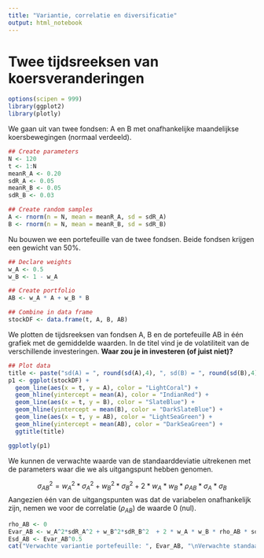 ```yaml
---
title: "Variantie, correlatie en diversificatie"
output: html_notebook
---
```


# Twee tijdsreeksen van koersveranderingen

```r
options(scipen = 999)
library(ggplot2)
library(plotly)
```

We gaan uit van twee fondsen: A en B met onafhankelijke maandelijkse koersbewegingen (normaal verdeeld). 

```r
## Create parameters
N <- 120
t <- 1:N
meanR_A <- 0.20
sdR_A <- 0.05
meanR_B <- 0.05
sdR_B <- 0.03

## Create random samples
A <- rnorm(n = N, mean = meanR_A, sd = sdR_A)
B <- rnorm(n = N, mean = meanR_B, sd = sdR_B)
```


Nu bouwen we een portefeuille van de twee fondsen. Beide fondsen krijgen een gewicht van 50%.
```r
## Declare weights
w_A <- 0.5
w_B <- 1 - w_A

## Create portfolio
AB <- w_A * A + w_B * B

## Combine in data frame
stockDF <- data.frame(t, A, B, AB)
```

We plotten de tijdsreeksen van fondsen A, B en de portefeuille AB in één grafiek met de gemiddelde waarden. In de titel vind je de volatiliteit van de verschillende investeringen. **Waar zou je in investeren (of juist niet)?**
```r
## Plot data
title <- paste("sd(A) = ", round(sd(A),4), ", sd(B) = ", round(sd(B),4), ", sd(AB) = ", round(sd(AB),4))
p1 <- ggplot(stockDF) +
  geom_line(aes(x = t, y = A), color = "LightCoral") +
  geom_hline(yintercept = mean(A), color = "IndianRed") +
  geom_line(aes(x = t, y = B), color = "SlateBlue") +
  geom_hline(yintercept = mean(B), color = "DarkSlateBlue") +
  geom_line(aes(x = t, y = AB), color = "LightSeaGreen") +
  geom_hline(yintercept = mean(AB), color = "DarkSeaGreen") +
  ggtitle(title)

ggplotly(p1)
```

We kunnen de verwachte waarde van de standaarddeviatie uitrekenen met de parameters waar die we als uitgangspunt hebben genomen.

$$\sigma_{AB}^2 = w_A^2*\sigma_A^2+w_B^2*\sigma_B^2+2*w_A*w_B*\rho_{AB}*\sigma_A*\sigma_B$$
Aangezien één van de uitgangspunten was dat de variabelen onafhankelijk zijn, nemen we voor de correlatie ($\rho_{AB}$) de waarde 0 (nul).
```r
rho_AB <- 0
Evar_AB <- w_A^2*sdR_A^2 + w_B^2*sdR_B^2  + 2 * w_A * w_B * rho_AB * sdR_A * sdR_B
Esd_AB <- Evar_AB^0.5
cat("Verwachte variantie portefeuille: ", Evar_AB, "\nVerwachte standaard afwijking portefeuille: ", Esd_AB, "\nWerkelijke standaard afwijking portefeuille: ", round(sd(AB),4))
```

